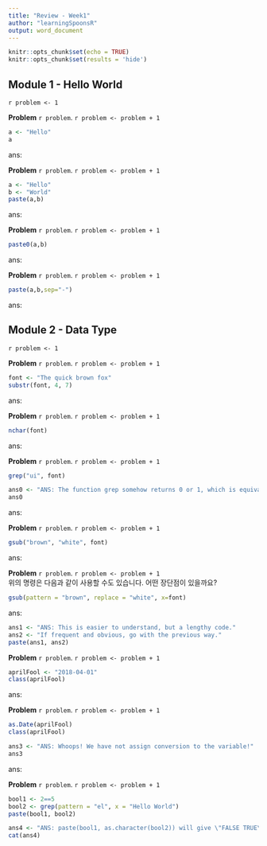 ```yaml
---
title: "Review - Week1"
author: "learningSpoonsR"
output: word_document
---
```


```r
knitr::opts_chunk$set(echo = TRUE)
knitr::opts_chunk$set(results = 'hide')
```

## Module 1 - Hello World  

`r problem <- 1`   

**Problem** `r problem`. `r problem <- problem + 1` 
```r
a <- "Hello"
a
```
ans:  


**Problem** `r problem`. `r problem <- problem + 1` 
```r
a <- "Hello"
b <- "World"
paste(a,b)
```
ans:  


**Problem** `r problem`. `r problem <- problem + 1` 
```r
paste0(a,b)
```
ans:  


**Problem** `r problem`. `r problem <- problem + 1` 
```r
paste(a,b,sep="-")
```
ans:  


## Module 2 - Data Type  

`r problem <- 1`  

**Problem** `r problem`. `r problem <- problem + 1`  
```r
font <- "The quick brown fox"
substr(font, 4, 7)
```
ans:  


**Problem** `r problem`. `r problem <- problem + 1`  
```r
nchar(font)
```
ans:  


**Problem** `r problem`. `r problem <- problem + 1`  
```r
grep("ui", font)
```
```r
ans0 <- "ANS: The function grep somehow returns 0 or 1, which is equivalent to TRUE or FALSE!"
ans0
```
ans:


**Problem** `r problem`. `r problem <- problem + 1`  
```r
gsub("brown", "white", font)
```
ans:


**Problem** `r problem`. `r problem <- problem + 1`  
위의 명령은 다음과 같이 사용할 수도 있습니다.  어떤 장단점이 있을까요?  
```r
gsub(pattern = "brown", replace = "white", x=font)
```
ans:  


```r
ans1 <- "ANS: This is easier to understand, but a lengthy code."
ans2 <- "If frequent and obvious, go with the previous way."
paste(ans1, ans2)
```


**Problem** `r problem`. `r problem <- problem + 1`  
```r
aprilFool <- "2018-04-01"
class(aprilFool)
```
ans:


**Problem** `r problem`. `r problem <- problem + 1` 
```r
as.Date(aprilFool)
class(aprilFool)
```
```r
ans3 <- "ANS: Whoops! We have not assign conversion to the variable!"
ans3
```
ans:


**Problem** `r problem`. `r problem <- problem + 1` 
```r
bool1 <- 2==5
bool2 <- grep(pattern = "el", x = "Hello World")
paste(bool1, bool2)
```
```r
ans4 <- "ANS: paste(bool1, as.character(bool2)) will give \"FALSE TRUE\"."
cat(ans4)
```



